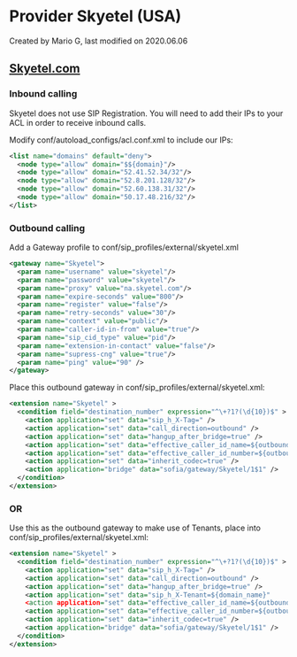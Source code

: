
# Provider Skyetel (USA) 

 Created by  Mario G, last modified on 2020.06.06

## [Skyetel.com](http://www.skyetel.com/)

### Inbound calling

Skyetel does not use SIP Registration. You will need to add their IPs to your ACL in order to receive inbound calls.

Modify conf/autoload\_configs/acl.conf.xml to include our IPs:

```xml
<list name="domains" default="deny">
  <node type="allow" domain="$${domain}"/>
  <node type="allow" domain="52.41.52.34/32"/>
  <node type="allow" domain="52.8.201.128/32"/>
  <node type="allow" domain="52.60.138.31/32"/>
  <node type="allow" domain="50.17.48.216/32"/>
</list>
```

### Outbound calling

Add a Gateway profile to conf/sip\_profiles/external/skyetel.xml

```xml
<gateway name="Skyetel">
  <param name="username" value="skyetel"/>
  <param name="password" value="skyetel"/>
  <param name="proxy" value="na.skyetel.com"/>
  <param name="expire-seconds" value="800"/>
  <param name="register" value="false"/>
  <param name="retry-seconds" value="30"/>
  <param name="context" value="public"/>
  <param name="caller-id-in-from" value="true"/>
  <param name="sip_cid_type" value="pid"/>
  <param name="extension-in-contact" value="false"/>
  <param name="supress-cng" value="true"/> 
  <param name="ping" value="90" />
</gateway>
```

  
Place this outbound gateway in conf/sip\_profiles/external/skyetel.xml:

```xml
<extension name="Skyetel" >
  <condition field="destination_number" expression="^\+?1?(\d{10})$" >
    <action application="set" data="sip_h_X-Tag=" />
    <action application="set" data="call_direction=outbound" />
    <action application="set" data="hangup_after_bridge=true" />
    <action application="set" data="effective_caller_id_name=${outbound_caller_id_name}" />
    <action application="set" data="effective_caller_id_number=${outbound_caller_id_number}" />
    <action application="set" data="inherit_codec=true" />
    <action application="bridge" data="sofia/gateway/Skyetel/1$1" />
  </condition>
</extension>
```

###  OR

Use this as the outbound gateway to make use of Tenants, place into conf/sip\_profiles/external/skyetel.xml:

```xml
<extension name="Skyetel" >
  <condition field="destination_number" expression="^\+?1?(\d{10})$" >
    <action application="set" data="sip_h_X-Tag=" />
    <action application="set" data="call_direction=outbound" />
    <action application="set" data="hangup_after_bridge=true" />
    <action application="set" data="sip_h_X-Tenant=${domain_name}"
    <action application="set" data="effective_caller_id_name=${outbound_caller_id_name}" />
    <action application="set" data="effective_caller_id_number=${outbound_caller_id_number}" />
    <action application="set" data="inherit_codec=true" />
    <action application="bridge" data="sofia/gateway/Skyetel/1$1" />
  </condition>
</extension>
```


